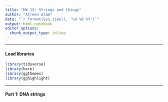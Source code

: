 ```yaml
---
title: "HW 13: Strings and things"
author: "Afreen Alam"
date: "`r format(Sys.time(), '%d %B %Y')`"
output: html_notebook
editor_options: 
  chunk_output_type: inline
---
```


***
#### Load libraries

```r
library(tidyverse)
library(here)
library(ggthemes)
library(gghighlight)
```

***
#### Part 1: DNA strings
